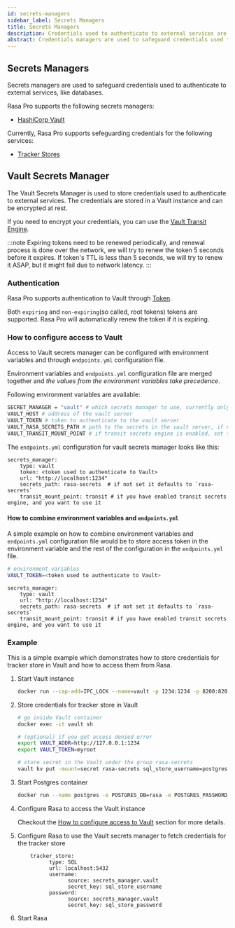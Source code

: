 ```yaml
---
id: secrets-managers
sidebar_label: Secrets Managers
title: Secrets Managers
description: Credentials used to authenticate to external services are safely stored in a secrets manager.
abstract: Credentials managers are used to safeguard credentials used to authenticate to external services.
---
```


<!-- this file is version specific, do not use `@site/...` syntax -->

<RasaProLabel />
<RasaProBanner/>

## Secrets Managers
Secrets managers are used to safeguard credentials used to authenticate to external services,
like databases.

Rasa Pro supports the following secrets managers:
* [HashiCorp Vault](https://www.hashicorp.com/products/vault)


Currently, Rasa Pro supports sefeguarding credentials for the following services:
- [Tracker Stores](./tracker-stores.mdx)


## Vault Secrets Manager

The Vault Secrets Manager is used to store credentials used to authenticate to external services.
The credentials are stored in a Vault instance and can be encrypted at rest.

If you need to encrypt your credentials,
you can use the [Vault Transit Engine](https://www.vaultproject.io/docs/secrets/transit).

:::note
Expiring tokens need to be renewed periodically, and renewal process is done over the network,
we will try to renew the token 5 seconds before it expires.
If token's TTL is less than 5 seconds, we will try to renew it ASAP,
but it might fail due to network latency.
:::


### Authentication
Rasa Pro supports authentication to Vault through
[Token](https://www.vaultproject.io/docs/auth/token).

Both `expiring` and `non-expiring`(so called, root tokens) tokens are supported.
Rasa Pro will automatically renew the token if it is expiring.


### How to configure access to Vault

Access to Vault secrets manager can be configured with environment variables
and through `endpoints.yml` configuration file.

Environment variables and `endpoints.yml` configuration file are merged together
and *the values from the environment variables take precedence*.

Following environment variables are available:
```bash
SECRET_MANAGER = "vault" # which secrets manager to use, currently only vault is supported
VAULT_HOST # address of the vault server
VAULT_TOKEN # token to authenticate to the vault server
VAULT_RASA_SECRETS_PATH # path to the secrets in the vault server, if not set it defaults to `rasa-secrets`
VAULT_TRANSIT_MOUNT_POINT # if transit secrets engine is enabled, set this to  mount point of the transit engine
```

The `endpoints.yml` configuration for vault secrets manager looks like this:
```yaml-rasa {3} title="endpoints.yml
secrets_manager:
    type: vault
    token: <token used to authenticate to Vault>
    url: "http://localhost:1234"
    secrets_path: rasa-secrets  # if not set it defaults to `rasa-secrets`
    transit_mount_point: transit # if you have enabled transit secrets engine, and you want to use it
```

#### How to combine environment variables and `endpoints.yml`
A simple example on how to combine environment variables and `endpoints.yml` configuration file
would be to store access token in the environment variable and the rest of the configuration
in the `endpoints.yml` file.

```bash
# environment variables
VAULT_TOKEN=<token used to authenticate to Vault>
```


```yaml-rasa {3} title="endpoints.yml
secrets_manager:
    type: vault
    url: "http://localhost:1234"
    secrets_path: rasa-secrets  # if not set it defaults to `rasa-secrets`
    transit_mount_point: transit # if you have enabled transit secrets engine, and you want to use it
```

### Example
This is a simple example which demonstrates how to store credentials for tracker store in Vault
and how to access them from Rasa.

1. Start Vault instance
    ```bash
    docker run --cap-add=IPC_LOCK --name=vault -p 1234:1234 -p 8200:8200 -e 'VAULT_DEV_ROOT_TOKEN_ID=myroot' -e 'VAULT_DEV_LISTEN_ADDRESS=0.0.0.0:1234' -d vault
    ```

2. Store credentials for tracker store in Vault
    ```bash
    # go inside Vault container
    docker exec -it vault sh

    # (optional) if you get access denied error
    export VAULT_ADDR=http://127.0.0.1:1234
    export VAULT_TOKEN=myroot

    # store secret in the Vault under the group rasa-secrets
    vault kv put -mount=secret rasa-secrets sql_store_username=postgres sql_store_password=12345
    ```

3. Start Postgres container
    ```bash
    docker run --name postgres -e POSTGRES_DB=rasa -e POSTGRES_PASSWORD=12345 -p 5432:5432 -d postgres
    ```

4. Configure Rasa to access the Vault instance

    Checkout the [How to configure access to Vault](#how-to-configure-access-to-vault) section for more details.

5. Configure Rasa to use the Vault secrets manager to fetch credentials for the tracker store
    ```yaml-rasa {3} title="endpoints.yml
        tracker_store:
              type: SQL
              url: localhost:5432
              username:
                    source: secrets_manager.vault
                    secret_key: sql_store_username
              password:
                    source: secrets_manager.vault
                    secret_key: sql_store_password
    ```

6. Start Rasa

